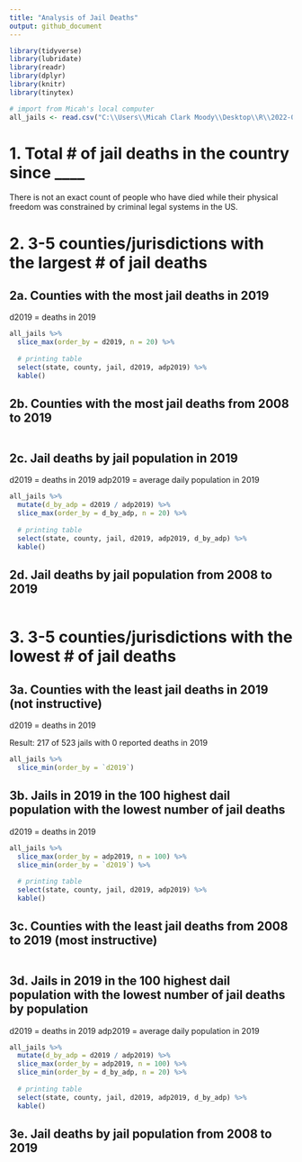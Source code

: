 ```yaml
---
title: "Analysis of Jail Deaths"
output: github_document
---
```


```r
library(tidyverse)
library(lubridate)
library(readr)
library(dplyr)
library(knitr) 
library(tinytex)
```

```r

# import from Micah's local computer
all_jails <- read.csv("C:\\Users\\Micah Clark Moody\\Desktop\\R\\2022-09 Natl Jail Crisis\\Allstatesinsurvey\\all_jails.csv")

```

# 1. Total # of jail deaths in the country since ____

There is not an exact count of people who have died while their physical freedom was constrained by criminal legal systems in the US. 

# 2. 3-5 counties/jurisdictions with the largest # of jail deaths
## 2a. Counties with the most jail deaths in 2019
d2019 = deaths in 2019
```r
all_jails %>%
  slice_max(order_by = d2019, n = 20) %>%
  
  # printing table
  select(state, county, jail, d2019, adp2019) %>%
  kable()

```

## 2b. Counties with the most jail deaths from 2008 to 2019

```r

```

## 2c. Jail deaths by jail population in 2019
d2019 = deaths in 2019
adp2019 = average daily population in 2019
```r
all_jails %>%
  mutate(d_by_adp = d2019 / adp2019) %>%
  slice_max(order_by = d_by_adp, n = 20) %>%
  
  # printing table
  select(state, county, jail, d2019, adp2019, d_by_adp) %>%
  kable()

```

## 2d. Jail deaths by jail population from 2008 to 2019

```r

```

# 3. 3-5 counties/jurisdictions with the lowest # of jail deaths
## 3a. Counties with the least jail deaths in 2019 (not instructive)
d2019 = deaths in 2019

Result: 217 of 523 jails with 0 reported deaths in 2019

```r
all_jails %>%
  slice_min(order_by = `d2019`)

```

## 3b. Jails in 2019 in the 100 highest dail population with the lowest number of jail deaths
d2019 = deaths in 2019

```r
all_jails %>%
  slice_max(order_by = adp2019, n = 100) %>%
  slice_min(order_by = `d2019`) %>%
  
  # printing table
  select(state, county, jail, d2019, adp2019) %>%
  kable()

```

## 3c. Counties with the least jail deaths from 2008 to 2019 (most instructive)

```r

```

## 3d. Jails in 2019 in the 100 highest dail population with the lowest number of jail deaths by population
d2019 = deaths in 2019
adp2019 = average daily population in 2019
```r
all_jails %>%
  mutate(d_by_adp = d2019 / adp2019) %>%
  slice_max(order_by = adp2019, n = 100) %>%
  slice_min(order_by = d_by_adp, n = 20) %>%
  
  # printing table
  select(state, county, jail, d2019, adp2019, d_by_adp) %>%
  kable()

```

## 3e. Jail deaths by jail population from 2008 to 2019

```r

```


